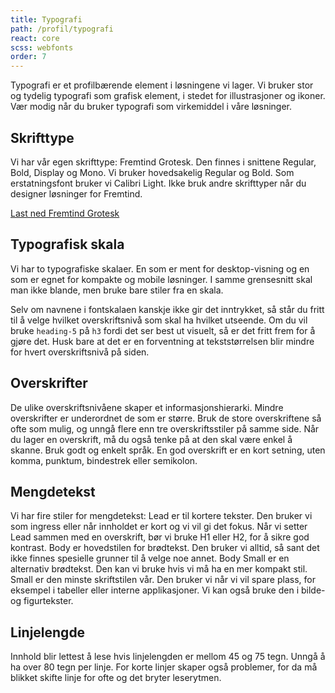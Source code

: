 ```yaml
---
title: Typografi
path: /profil/typografi
react: core
scss: webfonts
order: 7
---
```



<Ingress>
    Typografi er et profilbærende element i løsningene vi lager. Vi bruker stor og tydelig typografi som grafisk
    element, i stedet for illustrasjoner og ikoner. Vær modig når du bruker typografi som virkemiddel i våre løsninger.
</Ingress>

## Skrifttype

Vi har vår egen skrifttype: Fremtind Grotesk. Den finnes i snittene Regular, Bold, Display og Mono. Vi bruker
hovedsakelig Regular og Bold. Som erstatningsfont bruker vi Calibri Light. Ikke bruk andre skrifttyper når du designer løsninger
for Fremtind.

<a href="https://github.com/fremtind/jokul/tree/main/packages/webfonts/fonts" className="jkl-link jkl-link--external">
    Last ned Fremtind Grotesk
</a>

## Typografisk skala

Vi har to typografiske skalaer. En som er ment for desktop-visning
og en som er egnet for kompakte og mobile løsninger. I samme grensesnitt skal man ikke blande, men bruke bare stiler fra
en skala.

<TypographyTable />

<aside className="jkl-portal-content">
    <InfoMessageBox role="none presentation" fullWidth title="Om fontskalaen og semantikk">
        Selv om navnene i fontskalaen kanskje ikke gir det inntrykket, så står du fritt til å velge hvilket
        overskriftsnivå som skal ha hvilket utseende. Om du vil bruke <code>heading-5</code> på <code>h3</code> fordi
        det ser best ut visuelt, så er det fritt frem for å gjøre det. Husk bare at det er en forventning at
        tekststørrelsen blir mindre for hvert overskriftsnivå på siden.
    </InfoMessageBox>
</aside>

## Overskrifter

De ulike overskriftsnivåene skaper et informasjonshierarki. Mindre overskrifter er underordnet de som er større. Bruk de store overskriftene så ofte som mulig, og unngå flere enn tre overskriftsstiler på samme side. Når du lager en overskrift, må du også tenke på at den skal være enkel å skanne. Bruk godt og enkelt språk. En god overskrift er en kort setning, uten komma, punktum, bindestrek eller semikolon.

## Mengdetekst

Vi har fire stiler for mengdetekst: Lead er til kortere tekster. Den bruker vi som ingress eller når innholdet er kort og vi vil gi det fokus. Når vi setter Lead sammen med en overskrift, bør vi bruke H1 eller H2, for å sikre god kontrast. Body er hovedstilen for brødtekst. Den bruker vi alltid, så sant det ikke finnes spesielle grunner til å velge noe annet. Body Small er en alternativ brødtekst. Den kan vi bruke hvis vi må ha en mer kompakt stil. Small er den minste skriftstilen vår. Den bruker vi når vi vil spare plass, for eksempel i tabeller eller interne applikasjoner. Vi kan også bruke den i bilde- og figurtekster.

## Linjelengde

Innhold blir lettest å lese hvis linjelengden er mellom 45 og 75 tegn. Unngå å ha over 80 tegn per linje. For korte linjer skaper også problemer, for da må blikket skifte linje for ofte og det bryter leserytmen.
